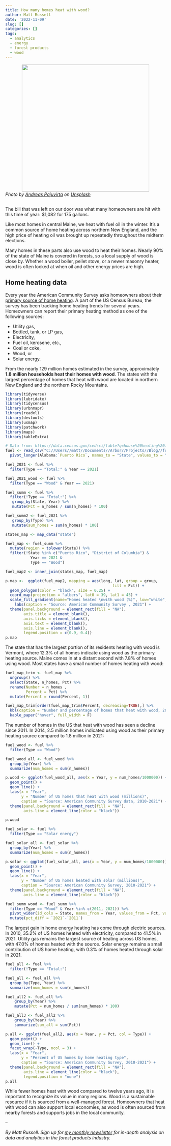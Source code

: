 ```yaml
---
title: How many homes heat with wood?
author: Matt Russell
date: '2022-11-09'
slug: []
categories: []
tags:
  - analytics
  - energy
  - forest products
  - wood
---
```


<center>

![](firewood2.jpg){width=400px}
</center>

*Photo by <a href="https://unsplash.com/@anaspata?utm_source=unsplash&utm_medium=referral&utm_content=creditCopyText">Andreas Pajuvirta</a> on <a href="https://unsplash.com/s/photos/firewood?utm_source=unsplash&utm_medium=referral&utm_content=creditCopyText">Unsplash</a>*
</center>

##


The bill that was left on our door was what many homeowners are hit with this time of year: $1,082 for 175 gallons. 

Like most homes in central Maine, we heat with fuel oil in the winter. It's a common source of home heating across northern New England, and the high price of heating oil was brought up repeatedly throughout the midterm elections. 

Many homes in these parts also use wood to heat their homes. Nearly 90% of the state of Maine is covered in forests, so a local supply of wood is close by. Whether a wood boiler, pellet stove, or a newer masonry heater, wood is often looked at when oil and other energy prices are high.

## Home heating data

Every year the American Community Survey asks homeowners about their [primary source of home heating](https://data.census.gov/cedsci/table?q=house%20heating%20fuel%20by%20state&tid=ACSDT1Y2010.B25040&moe=false). A part of the US Census Bureau, the survey has been tracking home heating trends for several years. Homeowners can report their primary heating method as one of the following sources:

* Utility gas,
* Bottled, tank, or LP gas,
* Electricity,
* Fuel oil, kerosene, etc.,
* Coal or coke,
* Wood, or
* Solar energy.

From the nearly 129 million homes estimated in the survey, approximately **1.8 million households heat their homes with wood**. The states with the largest percentage of homes that heat with wood are located in northern New England and the northern Rocky Mountains. 

```r
library(tidyverse)
library(lubridate)
library(tidycensus)
library(urbnmapr)
library(readxl)
library(devtools)
library(usmap)
library(patchwork)
library(maps)
library(kableExtra)
```


```r
# Data from: https://data.census.gov/cedsci/table?q=house%20heating%20fuel%20by%20state&tid=ACSDT1Y2010.B25040&moe=false
fuel <- read_csv("C://Users//matt//Documents//Arbor//Projects//Blog//fuel.csv") %>% 
  pivot_longer(Alabama:`Puerto Rico`, names_to = "State", values_to = "n_homes")
```

```r
fuel_2021 <- fuel %>% 
  filter(Type == "Total:" & Year == 2021)

fuel_2021_wood <- fuel %>% 
  filter(Type == "Wood" & Year == 2021)
```

```r
fuel_summ <- fuel %>%
  filter(!Type == "Total:") %>% 
   group_by(State, Year) %>%   
   mutate(Pct = n_homes / sum(n_homes) * 100)

fuel_summ2 <- fuel_2021 %>%
   group_by(Type) %>%   
   mutate(sum_homes = sum(n_homes) * 100)
```

```r
states_map <- map_data("state")

fuel_map <- fuel_summ %>% 
  mutate(region = tolower(State)) %>% 
  filter(!State %in% c("Puerto Rico", "District of Columbia") & 
           Year == 2021 & 
           Type == "Wood")

fuel_map2 <- inner_join(states_map, fuel_map)

p.map <-  ggplot(fuel_map2, mapping = aes(long, lat, group = group, 
                                               fill = Pct)) +
  geom_polygon(color = "black", size = 0.25) +
  coord_map(projection = "albers", lat0 = 39, lat1 = 45) +
  scale_fill_gradient(name="Homes heated \nwith wood (%)", low="white", high="red") +
    labs(caption = "Source: American Community Survey , 2021") +
  theme(panel.background = element_rect(fill = "NA"),
        axis.title = element_blank(),
        axis.ticks = element_blank(),
        axis.text = element_blank(),
        axis.line = element_blank(),
        legend.position = c(0.9, 0.4)) 
p.map
```

The state that has the largest portion of its residents heating with wood is Vermont, where 12.3% of all homes indicate using wood as the primary heating source. Maine comes in at a distant second with 7.8% of homes using wood. Most states have a small number of homes heating with wood:

```r
fuel_map_trim <- fuel_map %>% 
  ungroup() %>% 
  select(State, n_homes, Pct) %>% 
  rename(Number = n_homes ,
         Percent = Pct) %>% 
  mutate(Percent = round(Percent, 1))

fuel_map_trim[order(fuel_map_trim$Percent, decreasing=TRUE),] %>%
  kbl(caption = "Number and percentage of homes that heat with wood, 2021.") %>%
  kable_paper("hover", full_width = F)
```

The number of homes in the US that heat with wood has seen a decline since 2011. In 2014, 2.5 million  homes indicated using wood as their primary heating source compared to 1.8 million in 2021:

```r
fuel_wood <- fuel %>% 
  filter(Type == "Wood")

fuel_wood_all <- fuel_wood %>% 
  group_by(Year) %>% 
  summarize(num_homes = sum(n_homes))

p.wood <- ggplot(fuel_wood_all, aes(x = Year, y = num_homes/1000000)) +
  geom_point() +
  geom_line() +
  labs(x = "Year",
       y = "Number of US homes that heat with wood (millions)",
       caption = "Source: American Community Survey data, 2010-2021") +
  theme(panel.background = element_rect(fill = "NA"),
        axis.line = element_line(color = "black")) 

p.wood
```


```r
fuel_solar <- fuel %>% 
  filter(Type == "Solar energy")

fuel_solar_all <- fuel_solar %>% 
  group_by(Year) %>% 
  summarize(num_homes = sum(n_homes))

p.solar <- ggplot(fuel_solar_all, aes(x = Year, y = num_homes/1000000)) +
  geom_point() +
  geom_line() +
  labs(x = "Year",
       y = "Number of US homes heated with solar (millions)",
       caption = "Source: American Community Survey, 2010-2021") +
  theme(panel.background = element_rect(fill = "NA"),
        axis.line = element_line(color = "black")) 
```

```r
fuel_summ_wood <- fuel_summ %>% 
  filter(Type == "Wood" & Year %in% c(2011, 2021)) %>% 
  pivot_wider(id_cols = State, names_from = Year, values_from = Pct, values_fill = 0) %>% 
  mutate(pct_diff = `2021`-`2011`)
```

The largest gain in home energy heating has come through electric sources. In 2010, 35.2% of US homes heated with electricity, compared to 41.5% in 2021. Utility gas remains the largest source of heating across US homes, with 47.0% of homes heated with the source. Solar energy remains a small contribution of US home heating, with 0.3% of homes heated through solar in 2021.  

```r
fuel_all <- fuel %>% 
  filter(!Type == "Total:")

fuel_all <- fuel_all %>% 
  group_by(Type, Year) %>% 
  summarize(num_homes = sum(n_homes))

fuel_all2 <- fuel_all %>% 
    group_by(Year) %>% 
    mutate(Pct = num_homes / sum(num_homes) * 100)

fuel_all3 <- fuel_all2 %>% 
    group_by(Year) %>% 
    summarize(sum_all = sum(Pct))

p.all <- ggplot(fuel_all2, aes(x = Year, y = Pct, col = Type)) +
  geom_point() +
  geom_line() +
  facet_wrap(~Type, ncol = 3) +
  labs(x = "Year",
       y = "Percent of US homes by home heating type",
       caption = "Source: American Community Survey, 2010-2021") +
  theme(panel.background = element_rect(fill = "NA"),
        axis.line = element_line(color = "black"),
        legend.position = "none") 
p.all
```

While fewer homes heat with wood compared to twelve years ago, it is important to recognize its value in many regions. Wood is a sustainable resource if it is sourced from a well-managed forest. Homeowners that heat with wood can also support local economies, as wood is often sourced from nearby forests and supports jobs in the local community.    

--

*By Matt Russell. Sign up for [my monthly newsletter](https://mailchi.mp/d96897dc0f46/arbor-analytics) for in-depth analysis on data and analytics in the forest products industry.*

